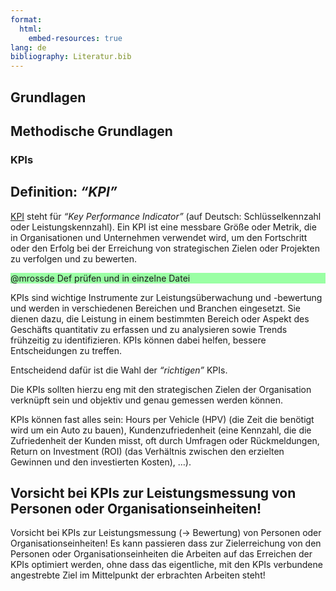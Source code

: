 ```yaml
---
format:
  html:
    embed-resources: true
lang: de
bibliography: Literatur.bib
---
```


<!--
title: "DEB Produktentwicklung"
format:
  html:
    embed-resources: true

author:
  - name: "Christian Anders"
    degrees: 
    roles: "Dozent"
    email: christian.anders@hs-esslingen.de
    affiliation: 
      - name: "Hochschule Esslingen"
        department: "Wirtschaft & Technik"
        group: "Digital Engineering (DEB)"
        city: "Esslingen am Neckar"
        postal-code: 73728
        country: "Deutschland"
        url: https://www.hs-esslingen.de/
abstract: > 
  Skript zur Vorlesung und Labor *"Produktentwicklung"* für den Studiengang Digital Engineering DEB
keywords:
  - Produktentwicklung
  - Projektmanagement
  - Key-Performance-Indicator
  - KPI
copyright: 
  holder: Christian Anders
  year: 2025
lang: de
bibliography: Literatur.bib
date: last-modified
toc: true
number-sections: true
scrollable: true
toc-location: right
cap-location: bottom
number-offset: 0
link-external-icon: true
link-external-newwindow: true
-->


<!-- -------------------------------------------------------------------------

                       KPIs

-------------------------------------------------------------------------- -->

::: {.content-visible unless-meta="headlines.off"}
# Grundlagen
## Methodische Grundlagen
:::

### KPIs {#sec-kpi}

::: {#tip-kpi .callout-tip}
## Definition: *"KPI"*
[KPI](https://de.wikipedia.org/wiki/Key-Performance-Indicator) steht für *"Key Performance Indicator"* (auf Deutsch: Schlüsselkennzahl oder Leistungskennzahl). Ein KPI ist eine messbare Größe oder Metrik, die in Organisationen und Unternehmen verwendet wird, um den Fortschritt oder den Erfolg bei der Erreichung von strategischen Zielen oder Projekten zu verfolgen und zu bewerten.

::: {.content-visible unless-meta="kommentare.off"}

:::: {style="background-color: #9affa4"}
\@mrossde Def prüfen und in einzelne Datei

::::
:::

:::

KPIs sind wichtige Instrumente zur Leistungsüberwachung und -bewertung und werden in verschiedenen Bereichen und Branchen eingesetzt. Sie dienen dazu, die Leistung in einem bestimmten Bereich oder Aspekt des Geschäfts quantitativ zu erfassen und zu analysieren sowie Trends frühzeitig zu identifizieren. KPIs können dabei helfen, bessere Entscheidungen zu treffen.

Entscheidend dafür ist die Wahl der *"richtigen"* KPIs.

Die KPIs sollten hierzu eng mit den strategischen Zielen der Organisation verknüpft sein und objektiv und genau gemessen werden können. 

KPIs können fast alles sein: Hours per Vehicle (HPV) (die Zeit die benötigt wird um ein Auto zu bauen), Kundenzufriedenheit (eine Kennzahl, die die Zufriedenheit der Kunden misst, oft durch Umfragen oder Rückmeldungen, Return on Investment (ROI) (das Verhältnis zwischen den erzielten Gewinnen und den investierten Kosten), …).

::: {.callout-caution}
## Vorsicht bei KPIs zur Leistungsmessung von Personen oder Organisationseinheiten!
Vorsicht bei KPIs zur Leistungsmessung (→ Bewertung) von Personen oder Organisationseinheiten! Es kann passieren dass zur Zielerreichung von den Personen oder Organisationseinheiten die Arbeiten auf das Erreichen der KPIs optimiert werden, ohne dass das eigentliche, mit den KPIs verbundene angestrebte Ziel im Mittelpunkt der erbrachten Arbeiten steht!
:::

<!--
#### Exkurs: Das Konzept, das Messbarkeit und Messung ein Schlüsselfaktor für Verbesserung sind

The concept that **measurement is essential for improvement** has been expressed by several notable individuals. While the exact phrasing may vary, the underlying idea remains consistent.

1. **Lord Kelvin (William Thomson)**, a prominent physicist and engineer, didn't precisely state the quote you mentioned. However, he did emphasize the significance of measurement in understanding and advancing knowledge. His actual words were: *"When you can measure what you are speaking about, and express it in numbers, you know something about it; but when you cannot measure it, when you cannot express it in numbers, your knowledge is of a meager and unsatisfactory kind; it may be the beginning of knowledge, but you have scarcely, in your thoughts, advanced to the stage of science, whatever the matter may be."*.

2. **H. James Harrington**, a quality management expert, succinctly captured this idea: *"Measurement is the first step that leads to control and eventually to improvement. If you can't measure something, you can't understand it. If you can't understand it, you can't control it. If you can't control it, you can't improve it."*.

3. **W. Edwards Deming**, another influential figure in quality management, emphasized using data to confirm beliefs about management strategies. He didn't mean that measurement was the sole prerequisite for improvement but rather that data-driven insights are crucial for managing and enhancing processes.  *“It is wrong to suppose that if you can’t measure it, you can’t manage it."* [W. Edwards Deming]. Deming consistently cautioned against requiring measurement to guide management decisions, observing that the most important data needed to manage often are unknown and unknowable.

In summary, whether attributed to Lord Kelvin, H. James Harrington, or Dr. Deming, the message remains clear: **measurement is the foundation for progress and enhancement**.

-->
